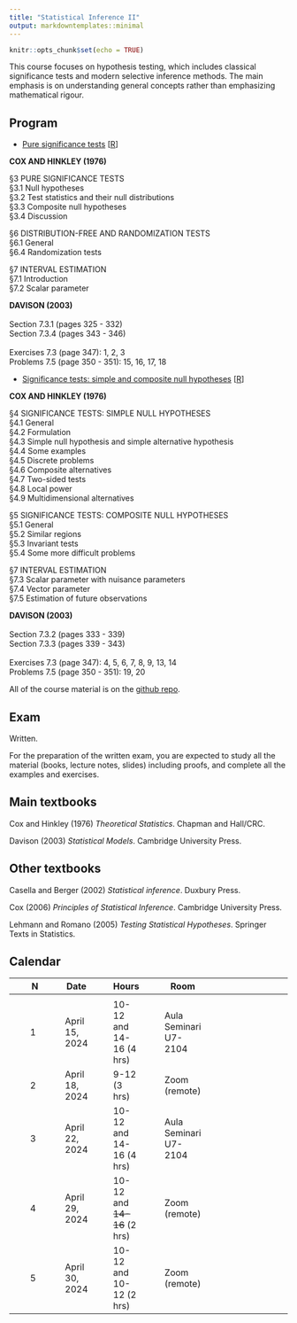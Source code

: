 ```yaml
---
title: "Statistical Inference II"
output: markdowntemplates::minimal
---
```


```r
knitr::opts_chunk$set(echo = TRUE)
```

This course focuses on hypothesis testing, which includes classical significance tests and modern selective inference methods. The main emphasis is on understanding general concepts rather than emphasizing mathematical rigour.




<!-- ## Program and resources -->

## Program

* [Pure significance tests](docs/slides/puresignificance.pdf) [[R](https://github.com/aldosolari/SI2/blob/master/docs/code/puresignificance.R)]

**COX AND HINKLEY (1976)**

§3 PURE SIGNIFICANCE TESTS<br>
§3.1 Null hypotheses <br>
§3.2 Test statistics and their null distributions <br>
§3.3 Composite null hypotheses <br>
§3.4 Discussion <br>
<!-- Examples 3.1, 3.2, 3.4 <br>
<!-- Exercises 3.1, 3.13, 3.15, 3.16 -->



§6 DISTRIBUTION-FREE AND RANDOMIZATION TESTS<br>
§6.1 General <br>
§6.4 Randomization tests <br>
<!-- Examples 6.7<br> -->
<!-- Exercises 6.3 -->

§7 INTERVAL ESTIMATION<br>
§7.1 Introduction <br>
§7.2 Scalar parameter <br>
<!-- Examples 7.1, 7.4<br> -->
<!-- Exercises 7.1, 7.2 -->


**DAVISON (2003)** <br>
<br>
Section 7.3.1 (pages 325 - 332) <br>
Section 7.3.4 (pages 343 - 346) <br>
<br>
Exercises 7.3 (page 347): 1, 2, 3 <br>
Problems 7.5 (page 350 - 351): 15, 16, 17, 18 <br>

* [Significance tests: simple and composite null hypotheses](docs/slides/significancetest.pdf) [[R](https://github.com/aldosolari/SI2/blob/master/docs/code/significancetest.R)]

**COX AND HINKLEY (1976)**

§4 SIGNIFICANCE TESTS: SIMPLE NULL HYPOTHESES<br>
§4.1 General<br>
§4.2 Formulation<br>
§4.3 Simple null hypothesis and simple alternative
hypothesis<br>
§4.4 Some examples<br>
§4.5 Discrete problems<br>
§4.6 Composite alternatives<br>
§4.7 Two-sided tests<br>
§4.8 Local power<br>
§4.9 Multidimensional alternatives<br>
<!-- Examples 4.1, 4.3, 4.4, 4.5, 4.6, 4.9, 4.10, 4.11, 4.13<br> -->
<!-- Exercises 4.6, 4.7, 4.10, 4.13 -->

§5 SIGNIFICANCE TESTS: COMPOSITE NULL HYPOTHESES<br>
§5.1 General<br>
§5.2 Similar regions<br>
§5.3 Invariant tests<br>
§5.4 Some more difficult problems<br>
<!-- Examples 5.1, 5.2, 5.5, 5.9, 5.10, 5.16, 5.18 <br> -->
<!-- Exercises 5.1, 5.3 -->

§7 INTERVAL ESTIMATION<br>
§7.3 Scalar parameter with nuisance parameters<br>
§7.4 Vector parameter<br>
§7.5 Estimation of future observations<br>
<!-- Examples 7.9, 7.17, 7.18, 7.19<br> -->
<!-- Exercises 7.11 -->

<!-- * ~~[Multiple testing]()~~ -->

**DAVISON (2003)** <br>
<br>
Section 7.3.2 (pages 333 - 339) <br>
Section 7.3.3 (pages 339 - 343) <br>
<br>
Exercises 7.3 (page 347): 4, 5, 6, 7, 8, 9, 13, 14 <br>
Problems 7.5 (page 350 - 351): 19, 20 <br>


All of the course material is on the 
[github repo](https://github.com/aldosolari/SI2).




## Exam

Written. 

For the preparation of the written exam, you are expected to study all the material (books, lecture notes, slides) including proofs, and complete all the examples and exercises.

## Main textbooks

Cox and Hinkley (1976) *Theoretical Statistics*. Chapman and Hall/CRC.

Davison (2003) *Statistical Models*. Cambridge University Press.

## Other textbooks

Casella and Berger (2002) *Statistical inference*. Duxbury Press. 

Cox (2006) *Principles of Statistical Inference*. Cambridge University Press.

Lehmann and Romano (2005) *Testing Statistical Hypotheses*. Springer Texts in Statistics.



## Calendar

|| N || Date || Hours || Room ||
|-|-|-|-|-|-|-|-|-|-|-|-|-|
||  || ||  ||  || || || ||
|| 1 || April 15, 2024 || 10-12 and 14-16 (4 hrs) || Aula Seminari U7-2104 ||
|| 2 || April 18, 2024 || 9-12 (3 hrs) || Zoom (remote) ||
|| 3 || April 22, 2024 || 10-12 and 14-16 (4 hrs) || Aula Seminari U7-2104 ||
|| 4 || April 29, 2024 || 10-12 and ~~14-16~~  (2 hrs) || Zoom (remote) ||
|| 5 || April 30, 2024 || 10-12 and  10-12 (2 hrs) || Zoom (remote) ||


